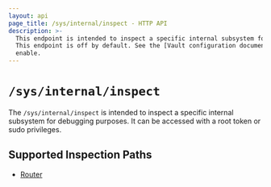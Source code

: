 ```yaml
---
layout: api
page_title: /sys/internal/inspect - HTTP API
description: >-
  This endpoint is intended to inspect a specific internal subsystem for debugging purposes. It can be accessed with a root token or sudo privileges
  This endpoint is off by default. See the [Vault configuration documentation](/docs/configuration) to
  enable.
---
```


# `/sys/internal/inspect`

The `/sys/internal/inspect` is intended to inspect a specific internal subsystem for debugging purposes.
It can be accessed with a root token or sudo privileges.


## Supported Inspection Paths

- [Router](/api-docs/system/inspect/router)

